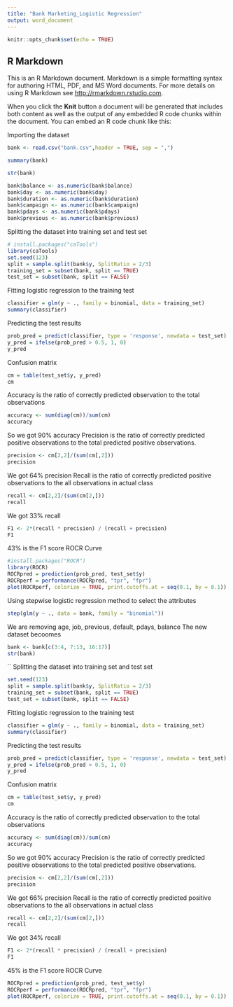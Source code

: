 ---
title: "Bank Marketing_Logistic Regression"
output: word_document
---

```{r setup, include=FALSE}
knitr::opts_chunk$set(echo = TRUE)
```

## R Markdown

This is an R Markdown document. Markdown is a simple formatting syntax for authoring HTML, PDF, and MS Word documents. For more details on using R Markdown see <http://rmarkdown.rstudio.com>.

When you click the **Knit** button a document will be generated that includes both content as well as the output of any embedded R code chunks within the document. You can embed an R code chunk like this:


Importing the dataset
```{r}
bank <- read.csv("bank.csv",header = TRUE, sep = ",")
```


```{r}
summary(bank)
```


```{r}
str(bank)
```



```{r}
bank$balance <- as.numeric(bank$balance)
bank$day <- as.numeric(bank$day)
bank$duration <- as.numeric(bank$duration)
bank$campaign <- as.numeric(bank$campaign)
bank$pdays <- as.numeric(bank$pdays)
bank$previous <- as.numeric(bank$previous)
```
 Splitting the dataset into training set and test set
```{r}
# install.packages("caTools")
library(caTools)
set.seed(123)
split = sample.split(bank$y, SplitRatio = 2/3)
training_set = subset(bank, split == TRUE)
test_set = subset(bank, split == FALSE)
```

Fitting logistic regression to the training test
```{r}
classifier = glm(y ~ ., family = binomial, data = training_set)
summary(classifier)
```

Predicting the test results
```{r}
prob_pred = predict(classifier, type = 'response', newdata = test_set)
y_pred = ifelse(prob_pred > 0.5, 1, 0)
y_pred
```
Confusion matrix
```{r}
cm = table(test_set$y, y_pred)
cm
```
Accuracy is the ratio of correctly predicted observation to the total observations
```{r}
accuracy <- sum(diag(cm))/sum(cm) 
accuracy
```
 So we got 90% accuracy
Precision is the ratio of correctly predicted positive observations to the total predicted positive observations.
```{r}
precision <- cm[2,2]/(sum(cm[,2]))
precision
```
We got 64% precision
Recall is the ratio of correctly predicted positive observations to the all observations in actual class
```{r}
recall <- cm[2,2]/(sum(cm[2,]))
recall
```
We got 33% recall

```{r}
F1 <- 2*(recall * precision) / (recall + precision)
F1
```

 43% is the F1 score
ROCR Curve
```{r}
#install.packages("ROCR")
library(ROCR)
ROCRpred = prediction(prob_pred, test_set$y)
ROCRperf = performance(ROCRpred, "tpr", "fpr")
plot(ROCRperf, colorize = TRUE, print.cutoffs.at = seq(0.1, by = 0.1))
```
Using stepwise logistic regression method to select the attributes 

```{r}
step(glm(y ~ ., data = bank, family = "binomial"))
```

We are removing age, job, previous, default, pdays, balance
The new dataset becoomes
```{r}
bank <- bank[c(3:4, 7:13, 16:17)]
str(bank)
```
``
 Splitting the dataset into training set and test set
```{r}
set.seed(123)
split = sample.split(bank$y, SplitRatio = 2/3)
training_set = subset(bank, split == TRUE)
test_set = subset(bank, split == FALSE)
```

Fitting logistic regression to the training test
```{r}
classifier = glm(y ~ ., family = binomial, data = training_set)
summary(classifier)
```

Predicting the test results
```{r}
prob_pred = predict(classifier, type = 'response', newdata = test_set)
y_pred = ifelse(prob_pred > 0.5, 1, 0)
y_pred
```
Confusion matrix

```{r}
cm = table(test_set$y, y_pred)
cm
```
Accuracy is the ratio of correctly predicted observation to the total observations
```{r}
accuracy <- sum(diag(cm))/sum(cm) 
accuracy
```
 So we got 90% accuracy
Precision is the ratio of correctly predicted positive observations to the total predicted positive observations.
```{r}
precision <- cm[2,2]/(sum(cm[,2]))
precision
```
We got 66% precision
Recall is the ratio of correctly predicted positive observations to the all observations in actual class
```{r}
recall <- cm[2,2]/(sum(cm[2,]))
recall
```
We got 34% recall

```{r}
F1 <- 2*(recall * precision) / (recall + precision)
F1
```

 45% is the F1 score
ROCR Curve
```{r}
ROCRpred = prediction(prob_pred, test_set$y)
ROCRperf = performance(ROCRpred, "tpr", "fpr")
plot(ROCRperf, colorize = TRUE, print.cutoffs.at = seq(0.1, by = 0.1))
```




